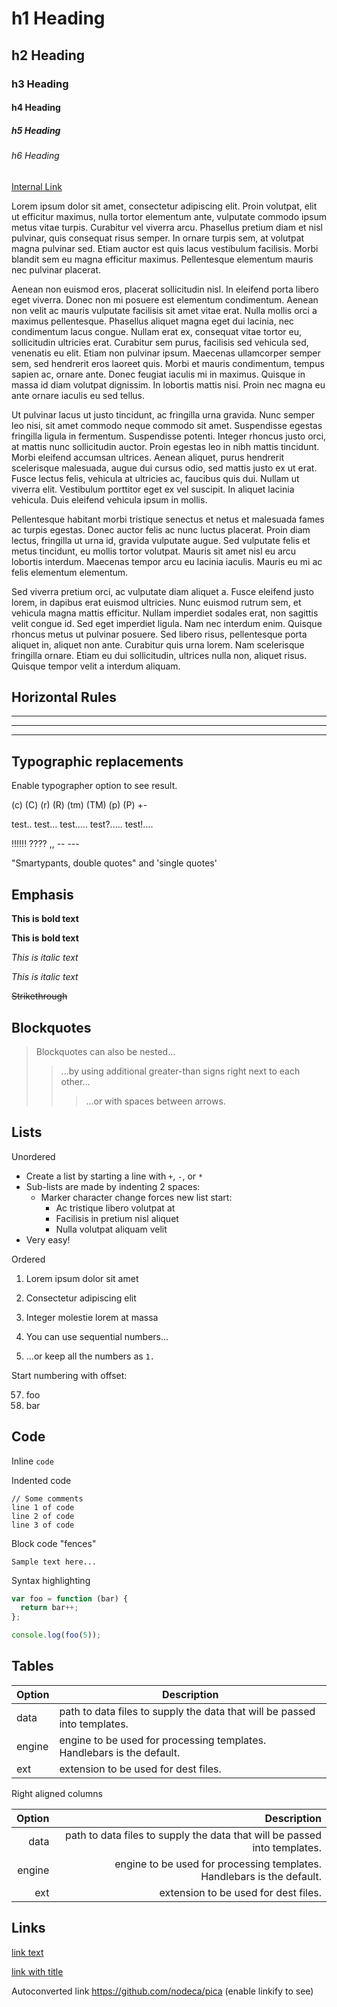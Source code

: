 # h1 Heading
## h2 Heading
### h3 Heading
#### h4 Heading
##### h5 Heading
###### h6 Heading

[Internal Link](/projects)

Lorem ipsum dolor sit amet, consectetur adipiscing elit. Proin volutpat, elit ut efficitur maximus, nulla tortor elementum ante, vulputate commodo ipsum metus vitae turpis. Curabitur vel viverra arcu. Phasellus pretium diam et nisl pulvinar, quis consequat risus semper. In ornare turpis sem, at volutpat magna pulvinar sed. Etiam auctor est quis lacus vestibulum facilisis. Morbi blandit sem eu magna efficitur maximus. Pellentesque elementum mauris nec pulvinar placerat.

Aenean non euismod eros, placerat sollicitudin nisl. In eleifend porta libero eget viverra. Donec non mi posuere est elementum condimentum. Aenean non velit ac mauris vulputate facilisis sit amet vitae erat. Nulla mollis orci a maximus pellentesque. Phasellus aliquet magna eget dui lacinia, nec condimentum lacus congue. Nullam erat ex, consequat vitae tortor eu, sollicitudin ultricies erat. Curabitur sem purus, facilisis sed vehicula sed, venenatis eu elit. Etiam non pulvinar ipsum. Maecenas ullamcorper semper sem, sed hendrerit eros laoreet quis. Morbi et mauris condimentum, tempus sapien ac, ornare ante. Donec feugiat iaculis mi in maximus. Quisque in massa id diam volutpat dignissim. In lobortis mattis nisi. Proin nec magna eu ante ornare iaculis eu sed tellus.

Ut pulvinar lacus ut justo tincidunt, ac fringilla urna gravida. Nunc semper leo nisi, sit amet commodo neque commodo sit amet. Suspendisse egestas fringilla ligula in fermentum. Suspendisse potenti. Integer rhoncus justo orci, at mattis nunc sollicitudin auctor. Proin egestas leo in nibh mattis tincidunt. Morbi eleifend accumsan ultrices. Aenean aliquet, purus hendrerit scelerisque malesuada, augue dui cursus odio, sed mattis justo ex ut erat. Fusce lectus felis, vehicula at ultricies ac, faucibus quis dui. Nullam ut viverra elit. Vestibulum porttitor eget ex vel suscipit. In aliquet lacinia vehicula. Duis eleifend vehicula ipsum in mollis.

Pellentesque habitant morbi tristique senectus et netus et malesuada fames ac turpis egestas. Donec auctor felis ac nunc luctus placerat. Proin diam lectus, fringilla ut urna id, gravida vulputate augue. Sed vulputate felis et metus tincidunt, eu mollis tortor volutpat. Mauris sit amet nisl eu arcu lobortis interdum. Maecenas tempor arcu eu lacinia iaculis. Mauris eu mi ac felis elementum elementum.

Sed viverra pretium orci, ac vulputate diam aliquet a. Fusce eleifend justo lorem, in dapibus erat euismod ultricies. Nunc euismod rutrum sem, et vehicula magna mattis efficitur. Nullam imperdiet sodales erat, non sagittis velit congue id. Sed eget imperdiet ligula. Nam nec interdum enim. Quisque rhoncus metus ut pulvinar posuere. Sed libero risus, pellentesque porta aliquet in, aliquet non ante. Curabitur quis urna lorem. Nam scelerisque fringilla ornare. Etiam eu dui sollicitudin, ultrices nulla non, aliquet risus. Quisque tempor velit a interdum aliquam.


## Horizontal Rules


___

---

***


## Typographic replacements

Enable typographer option to see result.

(c) (C) (r) (R) (tm) (TM) (p) (P) +-

test.. test... test..... test?..... test!....

!!!!!! ???? ,,  -- ---

"Smartypants, double quotes" and 'single quotes'


## Emphasis

**This is bold text**

__This is bold text__

*This is italic text*

_This is italic text_

~~Strikethrough~~


## Blockquotes


> Blockquotes can also be nested...
>> ...by using additional greater-than signs right next to each other...
> > > ...or with spaces between arrows.


## Lists

Unordered

+ Create a list by starting a line with `+`, `-`, or `*`
+ Sub-lists are made by indenting 2 spaces:
  - Marker character change forces new list start:
    * Ac tristique libero volutpat at
    + Facilisis in pretium nisl aliquet
    - Nulla volutpat aliquam velit
+ Very easy!

Ordered

1. Lorem ipsum dolor sit amet
2. Consectetur adipiscing elit
3. Integer molestie lorem at massa


1. You can use sequential numbers...
1. ...or keep all the numbers as `1.`

Start numbering with offset:

57. foo
1. bar


## Code

Inline `code`

Indented code

    // Some comments
    line 1 of code
    line 2 of code
    line 3 of code


Block code "fences"

```
Sample text here...
```

Syntax highlighting

``` js
var foo = function (bar) {
  return bar++;
};

console.log(foo(5));
```

## Tables

| Option | Description |
| ------ | ----------- |
| data   | path to data files to supply the data that will be passed into templates. |
| engine | engine to be used for processing templates. Handlebars is the default. |
| ext    | extension to be used for dest files. |

Right aligned columns

| Option | Description |
| ------:| -----------:|
| data   | path to data files to supply the data that will be passed into templates. |
| engine | engine to be used for processing templates. Handlebars is the default. |
| ext    | extension to be used for dest files. |


## Links

[link text](http://dev.nodeca.com)

[link with title](http://nodeca.github.io/pica/demo/ "title text!")

Autoconverted link https://github.com/nodeca/pica (enable linkify to see)
